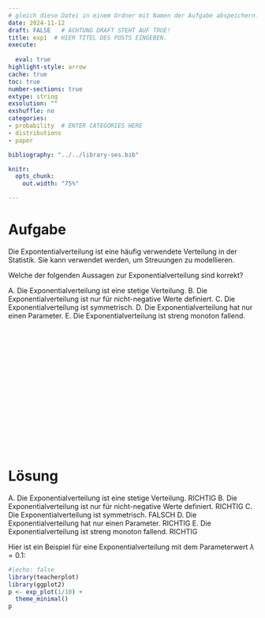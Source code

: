 ```yaml
---
# gleich diese Datei in einem Ordner mit Namen der Aufgabe abspeichern!
date: 2024-11-12
draft: FALSE   # ACHTUNG DRAFT STEHT AUF TRUE!
title: exp1  # HIER TITEL DES POSTS EINGEBEN.
execute: 
  
  eval: true 
highlight-style: arrow 
cache: true
toc: true
number-sections: true
extype: string
exsolution: ""
exshuffle: no
categories:
- probability  # ENTER CATEGORIES HERE
- distributions
- paper

bibliography: "../../library-ses.bib"

knitr:
  opts_chunk:
    out.width: "75%"

---
```






# Aufgabe 


Die Expontentialverteilung ist eine häufig verwendete Verteilung in der Statistik. 
Sie kann verwendet werden, um Streuungen zu modellieren.

Welche der folgenden Aussagen zur Exponentialverteilung sind korrekt?

A. Die Exponentialverteilung ist eine stetige Verteilung.
B. Die Exponentialverteilung ist nur für nicht-negative Werte definiert.
C. Die Exponentialverteilung ist symmetrisch.
D. Die Exponentialverteilung hat nur einen Parameter.
E. Die Exponentialverteilung ist streng monoton fallend.





</br>
</br>
</br>

</br>
</br>
</br>

</br>
</br>
</br>

</br>
</br>
</br>











# Lösung 


A. Die Exponentialverteilung ist eine stetige Verteilung. RICHTIG
B. Die Exponentialverteilung ist nur für nicht-negative Werte definiert. RICHTIG
C. Die Exponentialverteilung ist symmetrisch. FALSCH
D. Die Exponentialverteilung hat nur einen Parameter. RICHTIG
E. Die Exponentialverteilung ist streng monoton fallend. RICHTIG


Hier ist ein Beispiel für eine Exponentialverteilung mit dem Parameterwert $\lambda = 0.1$:


```r
#|echo: false
library(teacherplot)
library(ggplot2)
p <- exp_plot(1/10) +
  theme_minimal()
p
```


